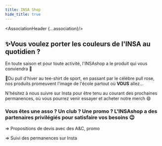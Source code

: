 ```yaml
---
title: INSA Shop
hide_title: true
---
```





<AssociationHeader {...association}/>

## ✨**Vous voulez porter les couleurs de l'INSA au quotidien ?**

En toute saison et pour toute activité, l'INSAshop a le produit qui vous conviendra 🌈

👕Du pull d'hiver au tee-shirt de sport, en passant par le célèbre pull rose, nos produits promeuvent l'image de l'école partout où **VOUS** allez...

N'hésitez à nous suivre sur Insta pour être tenu au courant des prochaines permanences, où vous pourrez venir essayer et acheter notre merch 😄

### **Vous êtes une asso ? Un club ? Une promo ?** L'INSAshop a des partenaires privilégiés pour satisfaire vos besoins 😉

=> Propositions de devis avec des A&C, promo

=> Suivi des permanences sur Insta
